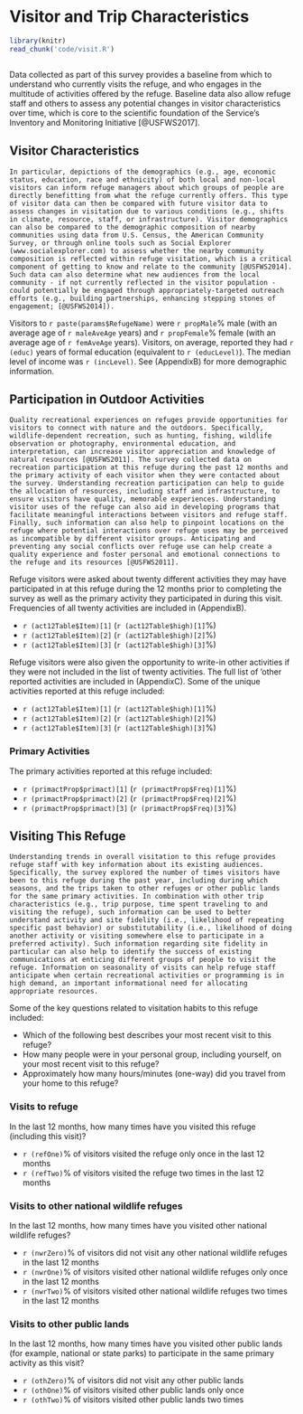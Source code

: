 # Visitor and Trip Characteristics {#visit}
```r
library(knitr)
read_chunk('code/visit.R')
```

```r
```

Data collected as part of this survey provides a baseline from which to understand who currently visits the refuge, and who engages in the multitude of activities offered by the refuge. Baseline data also allow refuge staff and others to assess any potential changes in visitor characteristics over time, which is core to the scientific foundation of the Service's Inventory and Monitoring Initiative [@USFWS2017].

## Visitor Characteristics 
```block2
In particular, depictions of the demographics (e.g., age, economic status, education, race and ethnicity) of both local and non-local visitors can inform refuge managers about which groups of people are directly benefitting from what the refuge currently offers. This type of visitor data can then be compared with future visitor data to assess changes in visitation due to various conditions (e.g., shifts in climate, resource, staff, or infrastructure). Visitor demographics can also be compared to the demographic composition of nearby communities using data from U.S. Census, the American Community Survey, or through online tools such as Social Explorer (www.socialexplorer.com) to assess whether the nearby community composition is reflected within refuge visitation, which is a critical component of getting to know and relate to the community [@USFWS2014]. Such data can also determine what new audiences from the local community - if not currently reflected in the visitor population - could potentially be engaged through appropriately-targeted outreach efforts (e.g., building partnerships, enhancing stepping stones of engagement; [@USFWS2014]).
```

Visitors to `r paste(params$RefugeName)` were `r propMale`% male (with an average age of `r maleAveAge` years) and `r propFemale`% female (with an average age of `r femAveAge` years). Visitors, on average, reported they had `r (educ)` years of formal education (equivalent to `r (educLevel)`). The median level of income was `r (incLevel)`. See (AppendixB) for more demographic information. 

## Participation in Outdoor Activities
```block2
Quality recreational experiences on refuges provide opportunities for visitors to connect with nature and the outdoors. Specifically, wildlife-dependent recreation, such as hunting, fishing, wildlife observation or photography, environmental education, and interpretation, can increase visitor appreciation and knowledge of natural resources [@USFWS2011]. The survey collected data on recreation participation at this refuge during the past 12 months and the primary activity of each visitor when they were contacted about the survey. Understanding recreation participation can help to guide the allocation of resources, including staff and infrastructure, to ensure visitors have quality, memorable experiences. Understanding visitor uses of the refuge can also aid in developing programs that facilitate meaningful interactions between visitors and refuge staff. Finally, such information can also help to pinpoint locations on the refuge where potential interactions over refuge uses may be perceived as incompatible by different visitor groups. Anticipating and preventing any social conflicts over refuge use can help create a quality experience and foster personal and emotional connections to the refuge and its resources [@USFWS2011].

```

Refuge visitors were asked about twenty different activities they may have participated in at this refuge during the 12 months prior to completing the survey as well as the primary activity they participated in during this visit. Frequencies of all twenty activities are included in (AppendixB).

- `r (act12Table$Item)[1]` (`r (act12Table$high)[1]`%)
- `r (act12Table$Item)[2]` (`r (act12Table$high)[2]`%)
- `r (act12Table$Item)[3]` (`r (act12Table$high)[3]`%)

Refuge visitors were also given the opportunity to write-in other activities if they were not included in the list of twenty activities. The full list of ‘other reported activities are included in (AppendixC). Some of the unique activities reported at this refuge included:

- `r (act12Table$Item)[1]` (`r (act12Table$high)[1]`%)
- `r (act12Table$Item)[2]` (`r (act12Table$high)[2]`%)
- `r (act12Table$Item)[3]` (`r (act12Table$high)[3]`%)

### Primary Activities
The primary activities reported at this refuge included:

- `r (primactProp$primact)[1]` (`r (primactProp$Freq)[1]`%)
- `r (primactProp$primact)[2]` (`r (primactProp$Freq)[2]`%)
- `r (primactProp$primact)[3]` (`r (primactProp$Freq)[3]`%)


## Visiting This Refuge
```block2
Understanding trends in overall visitation to this refuge provides refuge staff with key information about its existing audiences. Specifically, the survey explored the number of times visitors have been to this refuge during the past year, including during which seasons, and the trips taken to other refuges or other public lands for the same primary activities. In combination with other trip characteristics (e.g., trip purpose, time spent traveling to and visiting the refuge), such information can be used to better understand activity and site fidelity (i.e., likelihood of repeating specific past behavior) or substitutability (i.e., likelihood of doing another activity or visiting somewhere else to participate in a preferred activity). Such information regarding site fidelity in particular can also help to identify the success of existing communications at enticing different groups of people to visit the refuge. Information on seasonality of visits can help refuge staff anticipate when certain recreational activities or programming is in high demand, an important informational need for allocating appropriate resources.
```

Some of the key questions related to visitation habits to this refuge included:

- Which of the following best describes your most recent visit to this refuge? 
- How many people were in your personal group, including yourself, on your most recent visit to this refuge?
- Approximately how many hours/minutes (one-way) did you travel from your home to this refuge?

### Visits to refuge
In the last 12 months, how many times have you visited this refuge (including this visit)?

- `r (refOne)`% of visitors visited the refuge only once in the last 12 months
- `r (refTwo)`% of visitors visited the refuge two times in the last 12 months

### Visits to other national wildlife refuges
In the last 12 months, how many times have you visited other national wildlife refuges?

- `r (nwrZero)`% of visitors did not visit any other national wildlife refuges in the last 12 months
- `r (nwrOne)`% of visitors visited other national wildlife refuges only once in the last 12 months
- `r (nwrTwo)`% of visitors visited other national wildlife refuges two times in the last 12 months

### Visits to other public lands
In the last 12 months, how many times have you visited other public lands (for example, national or state parks) to participate in the same primary activity as this visit?

- `r (othZero)`% of visitors did not visit any other public lands
- `r (othOne)`% of visitors visited other public lands only once
- `r (othTwo)`% of visitors visited other public lands two times


